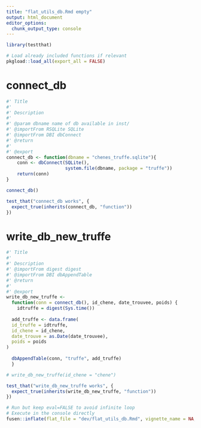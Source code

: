```yaml
---
title: "flat_utils_db.Rmd empty"
output: html_document
editor_options: 
  chunk_output_type: console
---
```


```r
library(testthat)
```

```r
# Load already included functions if relevant
pkgload::load_all(export_all = FALSE)
```

# connect_db
    
```r
#' Title
#' 
#' Description
#' 
#' @param dbname name of db available in inst/
#' @importFrom RSQLite SQLite
#' @importFrom DBI dbConnect
#' @return
#' 
#' @export
connect_db <- function(dbname = "chenes_truffe.sqlite"){
    conn <- dbConnect(SQLite(), 
                      system.file(dbname, package = "truffe"))
    return(conn)
}
```
  
```r
connect_db()
```
  
```r
test_that("connect_db works", {
  expect_true(inherits(connect_db, "function")) 
})
```

# write_db_new_truffe
    
```r
#' Title
#' 
#' Description
#' @importFrom digest digest
#' @importFrom DBI dbAppendTable
#' @return
#' 
#' @export
write_db_new_truffe <-
  function(conn = connect_db(), id_chene, date_trouvee, poids) {
    idtruffe = digest(Sys.time())
    
  add_truffe <- data.frame(
  id_truffe = idtruffe,
  id_chene = id_chene,
  date_trouve = as.Date(date_trouvee),
  poids = poids
)
  
  dbAppendTable(conn, "truffe", add_truffe)
  }
```
  
```r
# write_db_new_truffe(id_chene = "chene")
```
  
```r
test_that("write_db_new_truffe works", {
  expect_true(inherits(write_db_new_truffe, "function")) 
})
```
  

```r
# Run but keep eval=FALSE to avoid infinite loop
# Execute in the console directly
fusen::inflate(flat_file = "dev/flat_utils_db.Rmd", vignette_name = NA, check = FALSE)
```

